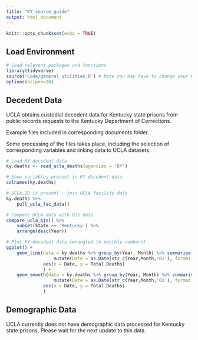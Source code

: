 ```yaml
---
title: "KY_source_guide"
output: html_document
---
```


```r
knitr::opts_chunk$set(echo = TRUE)
```

## Load Environment

```r
# Load relevent packages and functions
library(tidyverse)
source('Code/general_utilities.R') # Note you may have to change your Rmarkdown option for evaluate chunks to project instead of document
options(scipen=10)
```

## Decedent Data

UCLA obtains custodial decedent data for Kentucky state prisons from public records requests to the Kentucky Department of Corrections.

Example files included in corresponding documents folder. 

Some processing of the files takes place, including the selection of corresponding variables and linking data to UCLA datasets. 

```r
# Load KY decedent data
ky.deaths <- read_ucla_deaths(agencies = 'KY')

# Show variables present in KY decedent data
colnames(ky.deaths)

# UCLA.ID is present - join UCLA facility data
ky.deaths %>%
    pull_ucla_fac_data()

# Compare UCLA data with BJS data
compare_ucla_bjs() %>%
    subset(State == 'Kentucky') %>%
    arrange(desc(Year))

# Plot KY decedent data (wrangled to monthly numbers)
ggplot() +
    geom_line(data = ky.deaths %>% group_by(Year, Month) %>% summarise(Total.Deaths = n()) %>% 
                  mutate(Date = as.Date(str_c(Year,Month,'01'), format = '%Y%B%d')),
              aes(x = Date, y = Total.Deaths)
              ) +
    geom_smooth(data = ky.deaths %>% group_by(Year, Month) %>% summarise(Total.Deaths = n()) %>% 
                  mutate(Date = as.Date(str_c(Year,Month,'01'), format = '%Y%B%d')),
              aes(x = Date, y = Total.Deaths)
              )

```


## Demographic Data

UCLA currently does not have demographic data processed for Kentucky state prisons. Please wait for the next update to this data. 
